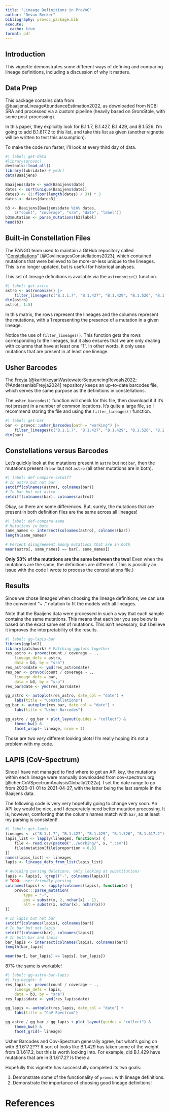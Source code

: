 ```yaml
---
title: "Lineage Definitions in ProVoC"
author: "Devan Becker"
bibliography: provoc_package.bib
execute:
  cache: true
format: pdf
---
```


## Introduction

This vignette demonstrates some different ways of defining and comparing lineage definitions, including a discussion of why it matters.

## Data Prep

This package contains data from @baaijensLineageAbundanceEstimation2022, as downloaded from NCBI SRA and processed via a custom pipeline (heavily based on GromStole, with some post-processing). 

In this paper, they explicitly look for B.1.1.7, B.1.427, B.1.429, and B.1.526. I'm going to add B.1.617.2 to this list, and take this list as given (another vignette will be written to test this assumption).

To make the code run faster, I'll look at every third day of data.

```r
#| label: get-data
#library(provoc)
devtools::load_all()
library(lubridate) # ymd()
data(Baaijens)

Baaijens$date <- ymd(Baaijens$date)
dates <- sort(unique(Baaijens$date))
dates3 <- (1:floor(length(dates) / 3)) * 3
dates <- dates[dates3]

b3 <- Baaijens[Baaijens$date %in% dates, 
    c("count", "coverage", "sra", "date", "label")]
b3$mutation <- parse_mutations(b3$label)
head(b3)
```

## Built-in Constellation Files

The PANGO team used to maintain a GitHub repository called "[Constellations](https://github.com/cov-lineages/constellations)" [@CovlineagesConstellations2023], which contained mutations that were believed to be more-or-less unique to the lineages. This is no longer updated, but is useful for historical analyses.

This set of lineage definitions is available via the `astronomize()` function.

```r
#| label: get-astro
astro <- astronomize() |>
    filter_lineages(c("B.1.1.7", "B.1.427", "B.1.429", "B.1.526", "B.1.617.2"))
dim(astro)
astro[, 1:5]
```

In this matrix, the rows represent the lineages and the columns represent the mutations, with a 1 representing the presence of a mutation in a given lineage.

Notice the use of `filter_lineages()`. This function gets the rows corresponding to the lineages, but it also ensures that we are only dealing with columns that have at least one "1". In other words, it only uses mutations that are present in at least one lineage. 

## Usher Barcodes

The [Freyja](https://github.com/andersen-lab/Freyja) [@karthikeyanWastewaterSequencingReveals2022; @AndersenlabFreyja2024] repository keeps an up-to-date barcodes file, which serves the same purpose as the definitions in constellations.

The `usher_barcodes()` function will check for this file, then download it if it's not present in a number of common locations. It's quite a large file, so I recommend storing the file and using the `filter_lineages()` function.

```r
#| label: get-bar
bar <- provoc::usher_barcodes(path = "working") |>
    filter_lineages(c("B.1.1.7", "B.1.427", "B.1.429", "B.1.526", "B.1.617.2"))
dim(bar)
```

## Constellations versus Barcodes

Let's quickly look at the mutations present in `astro` but not `bar`, then the mutations present in `bar` but not `astro` (all other mutations are in both).

```r
#| label: def-compare-setdiff
# In astro but not bar
setdiff(colnames(astro), colnames(bar))
# In bar but not astro
setdiff(colnames(bar), colnames(astro))
```

Okay, so there are some differences. But, surely, the mutations that are present in both definition files are the same across all lineages! 

```r
#| label: def-compare-same
# Mutations in both
same_names <- intersect(colnames(astro), colnames(bar))
length(same_names)

# Percent disagreement among mutations that are in both
mean(astro[, same_names] == bar[, same_names])
```

**Only 53\% of the mutations are the same between the two!** Even when the mutations are the same, the definitions are different. (This is possibly an issue with the code I wrote to process the constellations file.)

## Results

Since we chose lineages when choosing the lineage definitions, we can use the convenient "~ ." notation to fit the models with all lineages.

Note that the Baaijens data were processed in such a way that each sample contains the same mutations. This means that each bar you see below is based on the exact same set of mutations. This isn't necessary, but I believe it improves the interpretability of the results.

```r
#| label: gg-lapis-bar
library(ggplot2)
library(patchwork) # Patching ggplots together
res_astro <- provoc(count / coverage ~ .,
    lineage_defs = astro,
    data = b3, by = "sra")
res_astro$date <- ymd(res_astro$date)
res_bar <- provoc(count / coverage ~ .,
    lineage_defs = bar,
    data = b3, by = "sra")
res_bar$date <- ymd(res_bar$date)

gg_astro <- autoplot(res_astro, date_col = "date") +
    labs(title = "Constellations")
gg_bar <- autoplot(res_bar, date_col = "date") +
    labs(title = "Usher Barcodes")

gg_astro / gg_bar + plot_layout(guides = "collect") &
    theme_bw() &
    facet_wrap(~ lineage, nrow = 1)
```

Those are two *very* different looking plots! I'm really hoping it's not a problem with my code. 

## LAPIS (CoV-Spectrum)

Since I have not managed to find where to get an API key, the mutations within each lineage were manually downloaded from cov-spectrum.org [@chenCoVSpectrumAnalysisGlobally2022a]. I set the date range to go from 2020-01-01 to 2021-04-27, with the latter being the last sample in the Baaijens data. 

The following code is very very hopefully going to change very soon. An API key would be nice, and I desperately need better mutation processing. It is, however, comforting that the column names match with `bar`, so at least my parsing is consistent!

```r
#| label: get-lapis
lineages <- c("B.1.1.7", "B.1.427", "B.1.429", "B.1.526", "B.1.617.2")
lapis_list <- lapply(lineages, function(x) {
    file <- read.csv(paste0("../working/", x, ".csv"))
    file$mutation[file$proportion > 0.8]
})
names(lapis_list) <- lineages
lapis <- lineage_defs_from_list(lapis_list)

# Avoiding parsing deletions, only looking at substitutions
lapis <- lapis[, !grepl("-", colnames(lapis))]
# TODO: user-friendly parsing
colnames(lapis) <- sapply(colnames(lapis), function(x) {
    provoc:::parse_mutation(
        type = "~",
        pos = substr(x, 2, nchar(x) - 1),
        alt = substr(x, nchar(x), nchar(x)))
})

# In lapis but not bar
setdiff(colnames(lapis), colnames(bar))
# In bar but not lapis
setdiff(colnames(bar), colnames(lapis))
# In both bar and lapis
bar_lapis <- intersect(colnames(lapis), colnames(bar))
length(bar_lapis)

mean(bar[, bar_lapis] == lapis[, bar_lapis])
```

87% the same is workable!

```r
#| label: gg-astro-bar-lapis
#| fig-height: 5
res_lapis <- provoc(count / coverage ~ .,
    lineage_defs = lapis,
    data = b3, by = "sra")
res_lapis$date <- ymd(res_lapis$date)

gg_lapis <- autoplot(res_lapis, date_col = "date") +
    labs(title = "CoV-Spectrum")

gg_astro / gg_bar / gg_lapis + plot_layout(guides = "collect") &
    theme_bw() &
    facet_grid(~ lineage)
```

Usher Barcodes and Cov-Spectrum generally agree, but what's going on with B.1.617.2??? It sort of looks like B.1.429 has taken some of the weight from B.1.617.2, but this is worth looking into. For example, did B.1.429 have mutations that are in B.1.617.2? Is there a

Hopefully this vignette has successfully completed its two goals:

1. Demonstrate some of the functionality of `provoc` with lineage definitions.
2. Demonstrate the importance of choosing good lineage definitions!


# References
